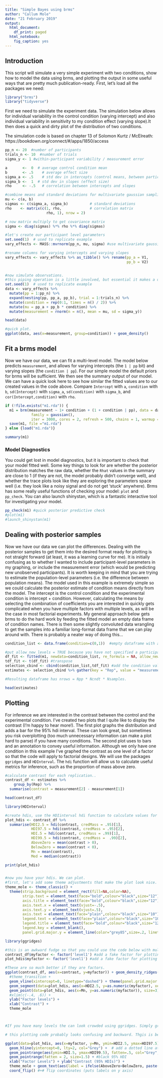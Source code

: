 ```yaml
---
title: "Simple Bayes using brms"
author: "Callum Mole"
date: "21 February 2019"
output:
  html_document:
    df_print: paged
  html_notebook:
    fig_caption: yes
---
```


## Introduction

This script will simulate a very simple experiment with two conditions, show how to model the data using brms, and plotting the output in some useful ways that are pretty much publication-ready. First, let's load all the packages we need:

```r
library("brms")
library("tidyverse")

```

First we need to simulate the experiment data. The simulation below allows for individual variability in the control condition (varying intercept) and also individual variability in sensitivity to my condition effect (varying slope).It then does a quick and dirty plot of the distribution of two conditions.

The simulation code is based on chapter 13 of Solomon Kurtz / McElreath: https://bookdown.org/connect/#/apps/1850/access


```r

pp_n <- 20  #number of participants
trials_n <- 10  #number of trials
sigma_y <- 1 #within-participant variability / measurement error

a       <-  0  # average control condition mean
b       <- .5    # average effect size
sigma_a <- .5    # std dev in intercepts (control means, between participant variability)
sigma_b <-  1  # std dev in slopes (effect size)
rho     <- -.5   # correlation between intercepts and slopes

#combine means and standard deviations for multivariate gaussian sampling
mu <- c(a, b)
sigmas <- c(sigma_a, sigma_b)          # standard deviations
rho    <- matrix(c(1, rho,             # correlation matrix
                   rho, 1), nrow = 2)

# now matrix multiply to get covariance matrix
sigma <- diag(sigmas) %*% rho %*% diag(sigmas)

#let's create our participant level parameters
set.seed(1)  # used to replicate example
vary_effects <- MASS::mvrnorm(pp_n, mu, sigma) #use multivariate gaussian

#rename columns for varying intercepts and varying slopes
vary_effects <- vary_effects %>% as_tibble() %>% rename(pp_a = V1,
                                                        pp_b = V2)

  
#now simulate observations.
#this piping operation is a little involved, but essential it makes a dataframe of with trial_n entries of all  combinations of participant intercepts and slopes. Then adds a binary column to signify whether the condition is the experimental (1) or control (0). It then uses this column to switch 'on' or 'off' the experimental effect to generate a column of participant condition means. Then it uses the specified (and  constant) within-individual variability (or measurement error) to generate observations
set.seed(1)  # used to replicate example
data <- vary_effects %>% 
  mutate(pp = 1:pp_n) %>% 
  expand(nesting(pp, pp_a, pp_b), trial = 1:trials_n) %>% 
  mutate(condition = rep(0:1, times = n() / 2)) %>% 
  mutate(mu = pp_a + pp_b * condition) %>% 
  mutate(measurement = rnorm(n = n(), mean = mu, sd = sigma_y))

head(data)

#quick plot.
ggplot(data, aes(x=measurement, group=condition)) + geom_density()

```

## Fit a brms model

Now we have our data, we can fit a multi-level model. The model below predicts `measurement`, and allows for varying intercepts (the `1 | pp` bit) and varying slopes (the `condition | pp`). For our simple model the default priors for brms will be sufficient. We then see the summary output of our model. We can have a quick look here to see how similar the fitted values are to our created values in the code above. Compare `Intercept` with `a`, `condition` with `b`, `sd(Intercept)` with `sigma_a`, `sd(condition)` with `sigma_b`, and `cor(Intercept,condition)` with `rho`.

```r

if (!file.exists("m1.rda")) {
  m1 = brm(measurement ~ 1+ condition + (1 + condition | pp), data = data,
            family = gaussian(),
            iter = 3000, cores = 2, refresh = 500, chains = 1, warmup = 1000)
  save(m1, file ="m1.rda")
} else {load("m1.rda")}

summary(m1)            

```

### Model Diagnostics

You could get lost in model diagnostics, but it is important to check that your model fitted well. Some key things to look for are whether the posterior distribution matches the raw data, whether the `Rhat` values in the summary are close to 1 (if they are not, the model probably didn't converge well), and whether the trace plots look like they are exploring the parameters space well (i.e. they look like a noisy signal and do not get 'stuck' anywhere). Brms has some really useful functions of checking your model: `plot` and `pp_check`. You can also launch shinystan, which is a fantastic interactive tool for investigating your model. 

```r

pp_check(m1) #quick posterior predictive check
#plot(m1)
#launch_shinystan(m1)
```

## Dealing with posterior samples

Now we have our data we can plot the differences. Dealing with the posterior samples to get them into the desired format ready for plotting  is not straight forward (at least, it was a learning curve for me). It is initially confusing as to whether I wanted to include participant-level parameters in my graphing, or include the measurement error (which would be predicting new unobserved participants). It is worth keeping in mind that you are trying to estimate the population-level parameters (i.e. the difference between population means). The model used in this example is extremely simple so we could calculate the posterior estimate of condition means directly from the model. The intercept is the control condition and the experimental condition is intercept + condition. However, calculating the means by selecting the combination of coefficients you are interested in quickly gets complicated when you have multiple factors with multiple levels, as will be the case in most factorial experiments. My general approach below gets brms to do the hard work by feeding the fitted model an empty data frame of condition names. There is then some slightly convoluted data wrangling to get the samples into a familiar long-format data frame that we can play around with. There is probably a neater way of doing this...

```r

condition_list <- data.frame(condition=c(0,1))  #empty dataframe with a codnition list of all factors and levels. One entry per combination

#put allow_new_levels = TRUE because you have not specified a participant number. So the model calculates the group level parameters.
df_fit <- fitted(m1, newdata=condition_list, re_formula = NA, allow_new_levels = TRUE, summary=FALSE) #estimate populations mean
tdf_fit <- t(df_fit) #transpose
selection_cbind <- cbind(condition_list,tdf_fit) #add the condition values
estimates <- selection_cbind %>% gather(key = "Rep", value = "measurement", -condition) #you now have the posterior estimates in a familiar long format for plotting with ggplot, which two condition estimates per 'replication'

#Resulting dataframe has nrows = Npp * Ncndt * Nsamples.

head(estimates)

```

## Plotting

For inference we are interested in the contrast between the control and the experimental condition. I've created two plots that I quite like to display the contrast (I'm happy to hear more!). The first plot graphs the distribution and adds a bar for the 95% hdi interval. These can look great, but sometimes you risk overplotting (too much unnecessary information can make a plot hard to parse) if you have many conditions. The second plot uses to bars and an annotation to convey useful information. Although we only have one condition in this example I've graphed the contrast as one level of a factor so that the code will apply to factorial designs. We will use the packages `ggridges` and `HDInterval`. The `hdi` function will allow us to calculate useful metrics for inference, such as the proportion of mass above zero. 

```r

#calculate contrast for each replication..
contrast_df <- estimates %>% 
    group_by(Rep) %>% 
  summarise(contrast = measurement[2] - measurement[1])

head(contrast_df)

library(HDInterval)

#create hdis, use the HDIinterval hdi function to calculate values for point ranges for drawing on segments.
plot_hdis <- contrast_df %>% 
  summarise(HDI2.5 = hdi(contrast, credMass = .95)[1],
            HDI97.5 = hdi(contrast, credMass = .95)[2],
            HDI.5 = hdi(contrast, credMass = .99)[1],
            HDI99.5 = hdi(contrast, credMass =  .99)[2],
            AboveZero = mean(contrast > 0),
            BelowZero = mean(contrast < 0),
            Mn = mean(contrast),
            Med = median(contrast))

print(plot_hdis)


#now you have your hdis. We can plot.
#first, let's add some theme adjustments that make the plot look nice.
theme_mole <- theme_classic() +
  theme(strip.background = element_rect(fill=NA,color=NA), 
        strip.text = element_text(face="bold",colour="black",size="12"), 
        axis.title = element_text(face="bold",colour="black",size="12"),
        axis.text.x = element_text(vjust=-.5),
        axis.text.y = element_text(vjust=.5),
        axis.text = element_text(face="plain",colour="black",size="10"),
        legend.text = element_text(face="plain",colour="black",size="10"),
        legend.title = element_text(face="bold",colour="black",size="12"),
        legend.key = element_blank(),
        panel.grid.major.y = element_line(color="grey85",size=.2, linetype = 2))

library(ggridges)

#this is an awkward fudge so that you could use the code below with multiple levels of factors, and you can see how the 'as.numeric
contrast_df$myfactor <- factor('level1') #add a fake factor for plotting
plot_hdis$myfactor <- factor('level1') #add a fake factor for plotting

#These are so much better if they are factors.
ggplot(contrast_df, aes(x=contrast, y=myfactor)) + geom_density_ridges(fill="gainsboro", scale=.96, rel_min_height=.005)  + 
  #theme_transition +
  geom_vline(xintercept=0, linetype="dashed") + theme(panel.grid.major.x = element_line(color="grey40",size=.2, linetype = 2)) +
  geom_segment(data=plot_hdis, aes(x=HDI2.5, y=as.numeric(myfactor), xend=HDI97.5, yend=as.numeric(myfactor)), size=1.5) + #if you have multiple levels, put the y and yend as as.numeric(myfactor)
  geom_point(data=plot_hdis, aes(x=Mn, y=as.numeric(myfactor)), size=3) + 
  #xlim(c(-.4, .6)) +
  ylab("Factor levels") +
  xlab("Contrast") +
  theme_mole



#If you have many levels the can look crowded using ggridges. Simply graphing the hdi segments is a clearer option.

# this plotting code probably looks confusing and backward. Thgis is because it uses coord_flip since I like displaying the distributions horizontally.

ggplot(data=plot_hdis, aes(x=myfactor, y=Mn, ymin=HDI2.5, ymax=HDI97.5)) +
  geom_hline(yintercept=0, lty=2, col="Grey") +  # add a dotted line at x=0 after flip
  geom_pointrange(aes(ymin=HDI.5, ymax=HDI99.5), fatten=.5, col="Grey", size=1.5) + #thinner grey 99% HDIs
  geom_pointrange(fatten = 2, size=1.5) + #black 95% HDI
  xlab("Factor Levels") + ylab("Contrast (95% HDIs)") +
  theme_mole + geom_text(aes(label = ifelse(AboveZero>BelowZero, paste(AboveZero*100, "%>0", sep=""),paste(BelowZero*100, "%<0", sep="") )), vjust=-2, hjust=.4, size=4) +  
  coord_flip() #+# flip coordinates (puts labels on y axis) 

```


